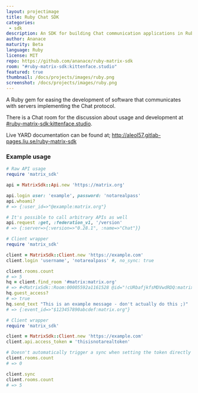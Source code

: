 ```yaml
---
layout: projectimage
title: Ruby Chat SDK
categories: 
 - sdk
description: An SDK for building Chat communication applications in Ruby
author: Ananace
maturity: Beta
language: Ruby
license: MIT
repo: https://github.com/ananace/ruby-matrix-sdk
room: "#ruby-matrix-sdk:kittenface.studio"
featured: true
thumbnail: /docs/projects/images/ruby.png
screenshot: /docs/projects/images/ruby.png
---
```


A Ruby gem for easing the development of software that communicates with servers implementing the Chat protocol.

There is a Chat room for the discussion about usage and development at [#ruby-matrix-sdk:kittenface.studio](https://to.chat.imzqqq.top/#/#ruby-matrix-sdk:kittenface.studio).

Live YARD documentation can be found at; http://aleol57.gitlab-pages.liu.se/ruby-matrix-sdk

### Example usage

```ruby
# Raw API usage
require 'matrix_sdk'

api = MatrixSdk::Api.new 'https://matrix.org'

api.login user: 'example', password: 'notarealpass'
api.whoami?
# => {:user_id=>"@example:matrix.org"}

# It's possible to call arbitrary APIs as well
api.request :get, :federation_v1, '/version'
# => {:server=>{:version=>"0.28.1", :name=>"Chat"}}
```

```ruby
# Client wrapper
require 'matrix_sdk'

client = MatrixSdk::Client.new 'https://example.com'
client.login 'username', 'notarealpass' #, no_sync: true

client.rooms.count
# => 5
hq = client.find_room '#matrix:matrix.org'
# => #<MatrixSdk::Room:00005592a1161528 @id="!cURbafjkfsMDVwdRDQ:matrix.org" @name="Chat HQ" @topic="The Official Chat HQ - please come chat here! | To support Chat development: https://patreon.com/matrixdotorg | Try http://riot.im/app for a glossy web client | Looking for homeserver hosting? Check out https://upcloud.com/matrix!" @canonical_alias="#matrix:matrix.org" @aliases=["#matrix:jda.mn"] @join_rule=:public @guest_access=:can_join @event_history_limit=10>
hq.guest_access?
# => true
hq.send_text "This is an example message - don't actually do this ;)"
# => {:event_id=>"$123457890abcdef:matrix.org"}
```

```ruby
# Client wrapper
require 'matrix_sdk'

client = MatrixSdk::Client.new 'https://example.com'
client.api.access_token = 'thisisnotarealtoken'

# Doesn't automatically trigger a sync when setting the token directly
client.rooms.count
# => 0

client.sync
client.rooms.count
# => 5
```

